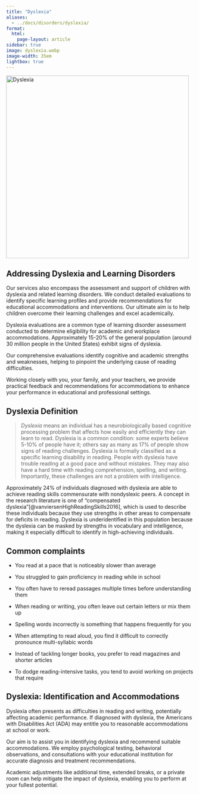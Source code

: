 ```yaml
---
title: "Dyslexia"
aliases: 
  - ../docs/disorders/dyslexia/
format:
  html:
    page-layout: article
sidebar: true
image: dyslexia.webp
image-width: 35em
lightbox: true
---
```


![](dyslexia.webp "Dyslexia"){width=35em fig-alt="A brainworkup logo for dyslexia."}

## Addressing Dyslexia and Learning Disorders 

Our services also encompass the assessment and support of children with dyslexia and related learning disorders. We conduct detailed evaluations to identify specific learning profiles and provide recommendations for educational accommodations and interventions. Our ultimate aim is to help children overcome their learning challenges and excel academically.

Dyslexia evaluations are a common type of learning disorder assessment conducted to determine eligibility for academic and workplace accommodations. Approximately 15-20% of the general population (around 30 million people in the United States) exhibit signs of dyslexia.

Our comprehensive evaluations identify cognitive and academic strengths and weaknesses, helping to pinpoint the underlying cause of reading difficulties.

Working closely with you, your family, and your teachers, we provide practical feedback and recommendations for accommodations to enhance your performance in educational and professional settings.

## Dyslexia Definition

> *Dyslexia* means an individual has a neurobiologically based cognitive processing problem that affects how easily and efficiently they can learn to read. Dyslexia is a common condition: some experts believe 5-10% of people have it; others say as many as 17% of people show signs of reading challenges. Dyslexia is formally classified as a specific learning disability in reading. People with dyslexia have trouble reading at a good pace and without mistakes. They may also have a hard time with reading comprehension, spelling, and writing. Importantly, these challenges are not a problem with intelligence.

Approximately 24% of individuals diagnosed with dyslexia are able to achieve reading skills commensurate with nondyslexic peers. A concept in the research literature is one of "compensated dyslexia"[@vanviersenHighReadingSkills2016], which is used to describe these individuals because they use strengths in other areas to compensate for deficits in reading. Dyslexia is underidentified in this population because the dyslexia can be masked by strengths in vocabulary and intelligence, making it especially difficult to identify in high-achieving individuals.

## Common complaints

- You read at a pace that is noticeably slower than average 

- You struggled to gain proficiency in reading while in school  

- You often have to reread passages multiple times before understanding them 

- When reading or writing, you often leave out certain letters or mix them up 

- Spelling words incorrectly is something that happens frequently for you 

- When attempting to read aloud, you find it difficult to correctly pronounce multi-syllabic words 

- Instead of tackling longer books, you prefer to read magazines and shorter articles 

- To dodge reading-intensive tasks, you tend to avoid working on projects that require

## Dyslexia: Identification and Accommodations

Dyslexia often presents as difficulties in reading and writing, potentially affecting academic performance. If diagnosed with dyslexia, the Americans with Disabilities Act (ADA) may entitle you to reasonable accommodations at school or work.

Our aim is to assist you in identifying dyslexia and recommend suitable accommodations. We employ psychological testing, behavioral observations, and consultations with your educational institution for accurate diagnosis and treatment recommendations.

Academic adjustments like additional time, extended breaks, or a private room can help mitigate the impact of dyslexia, enabling you to perform at your fullest potential.

